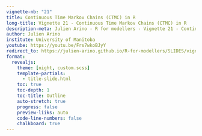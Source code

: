---
vignette-nb: "21"
title: Continuous Time Markov Chains (CTMC) in R
long-title: Vignette 21 - Continuous Time Markov Chains (CTMC) in R
description-meta: Julien Arino - R for modellers - Vignette 21 - Continuous Time Markov Chains (CTMC) in R
author: Julien Arino
institute: University of Manitoba
youtube: https://youtu.be/Frs7wkoBJyY
redirect_to: https://julien-arino.github.io/R-for-modellers/SLIDES/vignette-21-CTMC.pdf
format: 
  revealjs:
    theme: [night, custom.scss]    
    template-partials:
      - title-slide.html
    toc: true
    toc-depth: 1
    toc-title: Outline
    auto-stretch: true
    progress: false
    preview-liiks: auto
    code-line-numbers: false
    chalkboard: true
---

